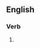 ==English==

===Verb===
{{head|en|present participle}}

# {{present participle of|snood|lang=en|nocat=1}}